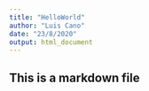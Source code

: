 ```yaml
---
title: "HelloWorld"
author: "Luis Cano"
date: "23/8/2020"
output: html_document
---
```


## This is a markdown file
